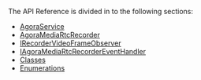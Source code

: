 
The <Vpd k="NAME" /> API Reference is divided in to the following sections:

- [AgoraService](#agoraservice-class)
- [AgoraMediaRtcRecorder](#agoramediartcrecorder-class)
- [IRecorderVideoFrameObserver](#irecordervideoframeobserver-class)
- [IAgoraMediaRtcRecorderEventHandler](#iagoramediartcrecordereventhandler-class)
- [Classes](#classes)
- [Enumerations](#enumerations)
